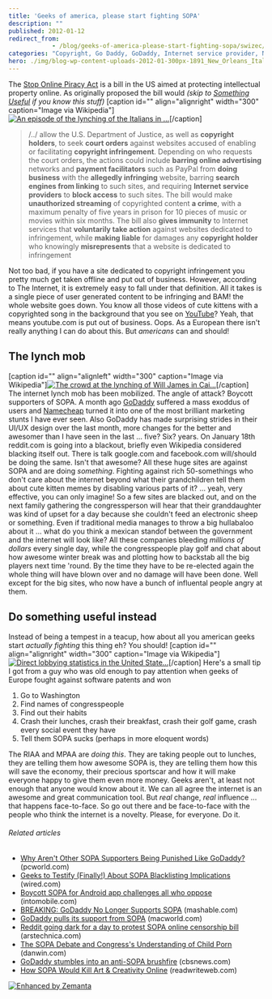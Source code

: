 ```yaml
---
title: 'Geeks of america, please start fighting SOPA'
description: ""
published: 2012-01-12
redirect_from: 
            - /blog/geeks-of-america-please-start-fighting-sopa/swizec/3426
categories: "Copyright, Go Daddy, GoDaddy, Internet service provider, Namecheap, PayPal, Uncategorized, United States, United States Department of Justice, Wikipedia, YouTube"
hero: ./img/blog-wp-content-uploads-2012-01-300px-1891_New_Orleans_Italian_lynching5.jpg
---
```

The [Stop Online Piracy Act](http://en.wikipedia.org/wiki/SOPA) is a bill in the US aimed at protecting intellectual property online. As originally proposed the bill would _(skip to [Something Useful](#something_useful) if you know this stuff)_ \[caption id=&quot;&quot; align=&quot;alignright&quot; width=&quot;300&quot; caption=&quot;Image via Wikipedia&quot;][![An episode of the lynching of the Italians in ...](./img/blog-wp-content-uploads-2012-01-300px-1891_New_Orleans_Italian_lynching5.jpg "An episode of the lynching of the Italians in ...")](http://commons.wikipedia.org/wiki/File:1891_New_Orleans_Italian_lynching.jpg)\[/caption]

> /../ allow the U.S. Department of Justice, as well as **copyright holders**, to seek **court orders** against websites accused of enabling or facilitating **copyright infringement**. Depending on who requests the court orders, the actions could include **barring online advertising** networks and **payment facilitators** such as PayPal from **doing business** with the **allegedly infringing** website, barring **search engines from linking** to such sites, and requiring **Internet service providers** to **block access** to such sites. The bill would make **unauthorized streaming** of copyrighted content **a crime**, with a maximum penalty of five years in prison for 10 pieces of music or movies within six months. The bill also **gives immunity** to Internet services that **voluntarily take action** against websites dedicated to infringement, while **making liable** for damages any **copyright holder** who knowingly **misrepresents** that a website is dedicated to infringement

Not too bad, if you have a site dedicated to copyright infringement you pretty much get taken offline and put out of business. However, according to The Internet, it is extremely easy to fall under that definition. All it takes is a single piece of user generated content to be infringing and BAM! the whole website goes down. You know all those videos of cute kittens with a copyrighted song in the background that you see on [YouTube](http://www.youtube.com/ "YouTube")? Yeah, that means youtube.com is put out of business. Oops. As a European there isn&#x27;t really anything I can do about this. But _americans_ can and should!

## The lynch mob

\[caption id=&quot;&quot; align=&quot;alignleft&quot; width=&quot;300&quot; caption=&quot;Image via Wikipedia&quot;][![The crowd at the lynching of Will James in Cai...](./img/blog-wp-content-uploads-2012-01-300px-WillJamesMob4.gif "The crowd at the lynching of Will James in Cai...")](http://en.wikipedia.org/wiki/File:WillJamesMob.gif)\[/caption] The internet lynch mob has been mobilized. The angle of attack? Boycott supporters of SOPA. A month ago [GoDaddy](http://www.godaddy.com/ "Go Daddy") suffered a mass exoddus of users and [Namecheap](http://www.namecheap.com/ "Namecheap") turned it into one of the most brilliant marketing stunts I have ever seen. Also GoDaddy has made surprising strides in their UI/UX design over the last month, more changes for the better and awesomer than I have seen in the last ... five? Six? years. On January 18th reddit.com is going into a blackout, briefly even Wikipedia considered blacking itself out. There is talk google.com and facebook.com will/should be doing the same. Isn&#x27;t that awesome? All these huge sites are against SOPA and are doing _something_. Fighting against rich 50-somethings who don&#x27;t care about the internet beyond what their grandchildren tell them about cute kitten memes by disabling various parts of it? ... yeah, very effective, you can only imagine! So a few sites are blacked out, and on the next family gathering the congressperson will hear that their granddaughter was kind of upset for a day because she couldn&#x27;t feed an electronic sheep or something. Even if traditional media manages to throw a big hullabaloo about it ... what do you think a mexican standof between the government and the internet will look like? All these companies bleeding _millions of dollars_ every single day, while the congresspeople play golf and chat about how awesome winter break was and plotting how to backstab all the big players next time &#x27;round. By the time they have to be re-elected again the whole thing will have blown over and no damage will have been done. Well except for the big sites, who now have a bunch of influental people angry at them.[]()

## Do something useful instead

Instead of being a tempest in a teacup, how about all you american geeks start _actually fighting_ this thing eh? You should! \[caption id=&quot;&quot; align=&quot;alignright&quot; width=&quot;300&quot; caption=&quot;Image via Wikipedia&quot;][![Direct lobbying statistics in the United State...](./img/blog-wp-content-uploads-2012-01-300px-Lobbying_Data3.png "Direct lobbying statistics in the United State...")](http://en.wikipedia.org/wiki/File:Lobbying_Data.png)\[/caption] Here&#x27;s a small tip I got from a guy who was old enough to pay attention when geeks of Europe fought against software patents and won

1. Go to Washington
2. Find names of congresspeople
3. Find out their habits
4. Crash their lunches, crash their breakfast, crash their golf game, crash every social event they have
5. Tell them SOPA sucks (perhaps in more eloquent words)

The RIAA and MPAA are _doing this_. They are taking people out to lunches, they are telling them how awesome SOPA is, they are telling them how this will save the economy, their precious sportscar and how it will make everyone happy to give them even more money. Geeks aren&#x27;t, at least not enough that anyone would know about it. We can all agree the internet is an awesome and great communication tool. But _real_ change, _real_ influence ... that happens face-to-face. So go out there and be face-to-face with the people who think the internet is a novelty. Please, for everyone. Do it.

###### Related articles

- [Why Aren&#x27;t Other SOPA Supporters Being Punished Like GoDaddy?](https://www.pcworld.com/article/247037/why_arent_other_sopa_supporters_being_punished_like_godaddy.html) (pcworld.com)
- [Geeks to Testify (Finally!) About SOPA Blacklisting Implications](http://www.wired.com/threatlevel/2012/01/geeks-sopa/) (wired.com)
- [Boycott SOPA for Android app challenges all who oppose](http://www.intomobile.com/2012/01/10/boycott-sopa-for-android-app-challenges-all-who-oppose/) (intomobile.com)
- [BREAKING: GoDaddy No Longer Supports SOPA](http://mashable.com/2011/12/23/breaking-godaddy-no-longer-supports-sopa/) (mashable.com)
- [GoDaddy pulls its support from SOPA](http://www.macworld.com/article/164512/2011/12/godaddy_pulls_its_support_from_sopa.html) (macworld.com)
- [Reddit going dark for a day to protest SOPA online censorship bill](http://arstechnica.com/tech-policy/news/2012/01/reddit-going-dark-for-a-day-to-protest-sopa-online-censorship-bill.ars) (arstechnica.com)
- [The SOPA Debate and Congress&#x27;s Understanding of Child Porn](http://danwin.com/2012/01/the-sopa-debate-and-how-its-affected-by-congresss-understanding-of-child-porn/) (danwin.com)
- [GoDaddy stumbles into an anti-SOPA brushfire](http://r.zemanta.com/?u=http%3A//www.cbsnews.com/8301-205_162-57348677/godaddy-stumbles-into-an-anti-sopa-brushfire/&a=68314600&rid=c0333579-3c54-45c4-afb8-e207bf955e27&e=f8ac8c34d79d8415718f2c5c986a6d9b) (cbsnews.com)
- [How SOPA Would Kill Art &amp; Creativity Online](http://www.readwriteweb.com/archives/how_sopa_would_kill_art_creativity_online.php) (readwriteweb.com)

[![Enhanced by Zemanta](http://img.zemanta.com/zemified_e.png?x-id=c0333579-3c54-45c4-afb8-e207bf955e27)](http://www.zemanta.com/ "Enhanced by Zemanta")
